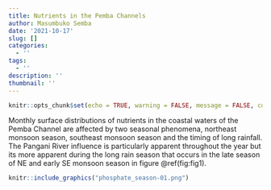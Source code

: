 ```yaml
---
title: Nutrients in the Pemba Channels
author: Masumbuko Semba
date: '2021-10-17'
slug: []
categories:
  - ''
tags:
  - ''
description: ''
thumbnail: ''
---
```




```r
knitr::opts_chunk$set(echo = TRUE, warning = FALSE, message = FALSE, comment = "")

```

Monthly surface distributions of nutrients in the coastal waters of the Pemba Channel are affected by two seasonal phenomena, northeast monsoon season, southeast monsoon season and the timing of long rainfall. The Pangani River influence is particularly apparent throughout the year but its more apparent during the long rain season that occurs in the late season of NE and early SE monsoon season in figure \@ref(fig:fig1).

```r
knitr::include_graphics("phosphate_season-01.png")
```

